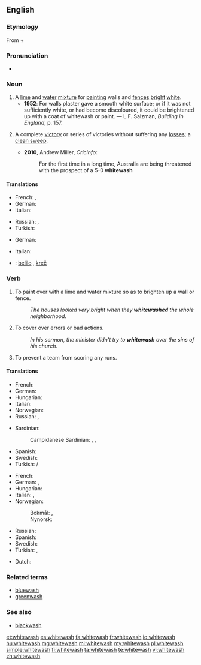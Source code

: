 ==English==
{{wikipedia}}

===Etymology===
From {{term|white||lang=en}} + {{term|wash||lang=en}}

===Pronunciation===
* {{rhymes|ɒʃ}}

===Noun===
{{en-noun|es}}

# A [[lime]] and [[water]] [[mixture]] for [[painting]] walls and [[fence]]s [[bright]] [[white]].
#* '''1952''': For walls plaster gave a smooth white surface; or if it was not sufficiently white, or had become discoloured, it could be brightened up with a coat of whitewash or paint. &mdash; L.F. Salzman, ''Building in England'', p. 157.
# {{sports}} A complete [[victory]] or series of victories without suffering any [[loss]]es; a [[clean sweep]].
#* '''2010''', Andrew Miller, ''Cricinfo'':
#*: For the first time in a long time, Australia are being threatened with the prospect of a 5-0 '''whitewash'''

====Translations====
{{trans-top|lime and water mixture}}
* French: {{t+|fr|lait de chaux}}, {{t+|fr|badigeon|m}}
* German: {{t|de|Tünche|f}}
* Italian: {{t-|it|calce|f}}
{{trans-mid}}
* Russian: {{t-|ru|известковый раствор|m|sc=Cyrl|tr=izvestkóvyj rastvór}}, {{t+|ru|побелка|f|sc=Cyrl|tr=pobélka}}
* Turkish: {{t|tr|badana}}
{{trans-bottom}}
{{trans-top|victory}}
* German: {{t|de|Zu-null-Sieg|m}}
{{trans-mid}}
* Italian: {{t+|it|cappotto|m}}
{{trans-bottom}}

{{checktrans-top}}
* {{ttbc|sh}}: [[belilo]] {{n}}, [[kreč]] {{m}}
{{trans-bottom}}

===Verb===
{{en-verb|whitewash|es}}

# To paint over with a lime and water mixture so as to brighten up a wall or fence.
#: ''The houses looked very bright when they '''whitewashed''' the whole neighborhood''.
# {{idiomatic}} To cover over errors or bad actions.
#: ''In his sermon, the minister didn't try to '''whitewash''' over the sins of his church''.
# {{baseball|slang|dated|late|19th century|archaic}} To prevent a team from scoring any runs.

====Translations====
{{trans-top|paint}}
* French: {{t+|fr|badigeonner}}
* German: {{l|de|etwas}} {{l|de|weiß}} {{t|de|anstreichen}}
* Hungarian: {{t-|hu|meszel}}
* Italian: {{t+|it|imbiancare}}
* Norwegian: {{t-|no|hvitkalke}}
* Russian: {{t+|ru|белить|sc=Cyrl|tr=belítʹ}} {{impf}}, {{t+|ru|побелить|sc=Cyrl|tr=pobelítʹ}} {{pf.}}
{{trans-mid}}
* Sardinian:
*: Campidanese Sardinian: {{tø|sro|candéssiri}}, {{tø|sro|scandèssiri}}, {{tø|sro|imbarchinài}}
* Spanish: {{t-|es|blanquear}}
* Swedish: {{t-|sv|vitmena}}
* Turkish: {{l|tr|beyaza}} {{t|tr|badanalamak}}/{{t|tr|boyamak}}
{{trans-bottom}}
{{trans-top|cover errors}}
* French: {{t+|fr|blanchir}}
* German: {{qualifier|sb.}} {{l|de|jemanden}} {{t|de|reinwaschen}}, {{qualifier|sth.}} {{l|de|etwas}} {{t|de|schönfärben}}
* Hungarian: {{t-|hu|tisztára mos}}
* Italian: {{t-|it|lavare via}}, {{t+|it|cancellare}}
* Norwegian:
*: Bokmål: {{t-|nb|hvitvaske}}, {{t-|nb|kvitvaske}}
*: Nynorsk: {{t-|nn|kvitvaske}}
{{trans-mid}}
* Russian: {{t+|ru|обелить|tr=obelítʹ|sc=Cyrl}} {{pf.}}
* Spanish: {{t-|es|encubrir}}
* Swedish: {{t-|sv|vitmena}}
* Turkish: {{qualifier|sb.}} {{t|tr|aklamak}}, {{qualifier|sth.}} {{t|tr|temize çıkarmak}}
{{trans-bottom}}

{{checktrans-top}}
* Dutch: {{t+|nl|witten}}
{{trans-mid}}
{{trans-bottom}}

===Related terms===
* [[bluewash]]
* [[greenwash]]

===See also===
* [[blackwash]]

[[et:whitewash]]
[[es:whitewash]]
[[fa:whitewash]]
[[fr:whitewash]]
[[io:whitewash]]
[[hu:whitewash]]
[[mg:whitewash]]
[[ml:whitewash]]
[[my:whitewash]]
[[pl:whitewash]]
[[simple:whitewash]]
[[fi:whitewash]]
[[ta:whitewash]]
[[te:whitewash]]
[[vi:whitewash]]
[[zh:whitewash]]